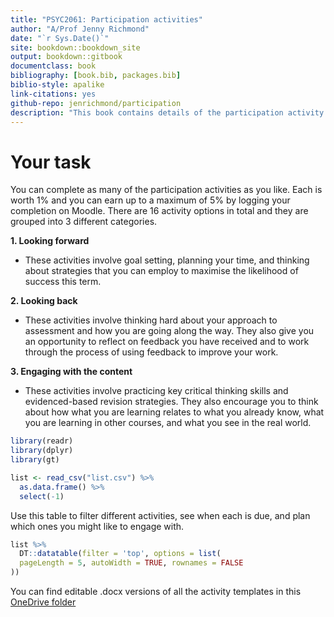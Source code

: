 ```yaml
--- 
title: "PSYC2061: Participation activities"
author: "A/Prof Jenny Richmond"
date: "`r Sys.Date()`"
site: bookdown::bookdown_site
output: bookdown::gitbook
documentclass: book
bibliography: [book.bib, packages.bib]
biblio-style: apalike
link-citations: yes
github-repo: jenrichmond/participation
description: "This book contains details of the participation activity options for PSYC2061."
---
```


# Your task

You can complete as many of the participation activities as you like. Each is worth 1% and you can earn up to a maximum of 5% by logging your completion on Moodle. There are 16 activity options in total and they are grouped into 3 different categories.  

**1. Looking forward**

+ These activities involve goal setting, planning your time, and thinking about strategies that you can employ to maximise the likelihood of success this term. 

**2. Looking back**

+ These activities involve thinking hard about your approach to assessment and how you are going along the way. They also give you an opportunity to reflect on feedback you have received and to work through the process of using feedback to improve your work. 

**3. Engaging with the content**

+ These activities involve practicing key critical thinking skills and  evidenced-based revision strategies. They also encourage you to think about how what you are learning relates to what you already know, what you are learning in other courses, and what you see in the real world. 


```r

library(readr)
library(dplyr)
library(gt)

list <- read_csv("list.csv") %>%
  as.data.frame() %>%
  select(-1)


```

Use this table to filter different activities, see when each is due, and plan which ones you might like to engage with. 

```r
list %>%
  DT::datatable(filter = 'top', options = list(
  pageLength = 5, autoWidth = TRUE, rownames = FALSE
))
```


You can find editable .docx versions of all the activity templates in this [OneDrive folder](https://unsw-my.sharepoint.com/:f:/g/personal/z4513203_ad_unsw_edu_au/EnznzZ02XJJDppfyAfAcklYBy59ugHwuK_CZ8aUFYE82Qw?e=mOnIqI)

